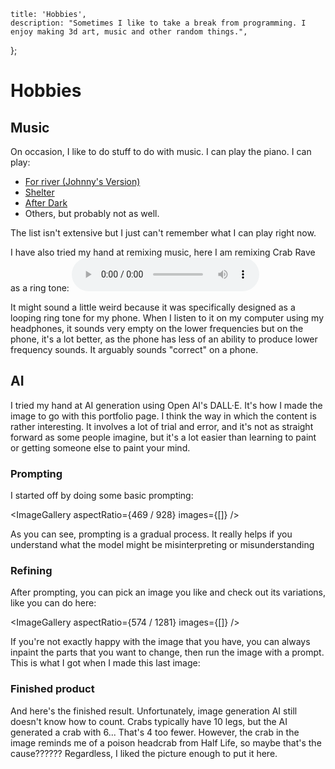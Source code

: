 

    title: 'Hobbies',
    description: "Sometimes I like to take a break from programming. I enjoy making 3d art, music and other random things.",
};

# Hobbies

## Music
On occasion, I like to do stuff to do with music. I can play the piano. I can play: 
 - [For river (Johnny's Version)](https://www.youtube.com/watch?v=hiW6akLxrCM)
 - [Shelter](https://www.youtube.com/watch?v=ItpJJmZtXL0)
 - [After Dark](https://www.youtube.com/watch?v=CeZW57CMgpo)
 - Others, but probably not as well.

The list isn't extensive but I just can't remember what I can play right now. 

<LazyLocalImage
    src={fl_studio}
    alt="FL Studio Screenshot"
    cap
/>

I have also tried my hand at remixing music, here I am remixing Crab Rave as a ring tone: <audio controls src="/music/crab_rave.mp3" />

It might sound a little weird because it was specifically designed as a looping ring tone for my phone. When I listen to it on my computer using my headphones, it sounds very empty on the lower frequencies but on the phone, it's a lot better, as the phone has less of an ability to produce lower frequency sounds. It arguably sounds "correct" on a phone.

## AI
I tried my hand at AI generation using Open AI's DALL·E. It's how I made the image to go with this portfolio page. I think the way in which the content is rather interesting. It involves a lot of trial and error, and it's not as straight forward as some people imagine, but it's a lot easier than learning to paint or getting someone else to paint your mind.

### Prompting
I started off by doing some basic prompting: 

<ImageGallery
    aspectRatio={469 / 928}
    images={[]}
/>

As you can see, prompting is a gradual process. It really helps if you understand what the model might be 
misinterpreting or misunderstanding

### Refining
After prompting, you can pick an image you like and check out its variations, like you can do here:

<ImageGallery
    aspectRatio={574 / 1281}
    images={[]}
/>


If you're not exactly happy with the image that you have, you can always inpaint the parts that you want to change, then run the image with a prompt. This is what I got when I made this last image:
<LazyLocalImage alt="Inpainting" src={mod_final} />

### Finished product


And here's the finished result. Unfortunately, image generation AI still doesn't know how to count. Crabs typically have 10 legs, but the AI generated a crab with 6... That's 4 too fewer. However, the crab in the image reminds me of a poison headcrab from Half Life, so maybe that's the cause?????? Regardless, I liked the picture enough to put it here.

<LazyLocalImage alt="Final Picture" src={crab_rave} />
